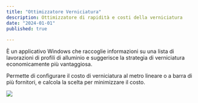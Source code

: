 ```yaml
---
title: "Ottimizzatore Verniciatura"
description: Ottimizzatore di rapidità e costi della verniciatura 
date: "2024-01-01"
published: true
  
---
```


È un applicativo Windows che raccoglie informazioni su una lista di lavorazioni di profili di alluminio e suggerisce la strategia di verniciatura economicamente più vantaggiosa.

Permette di configurare il costo di verniciatura al metro lineare o a barra di più fornitori, e calcola la scelta per minimizzare il costo.

![](https://cliquesrl.github.io/clique.website/images/verniciatura-nyx0.png)
